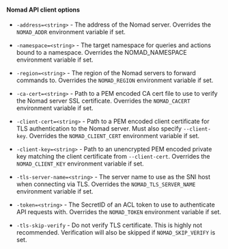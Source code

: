 #### Nomad API client options

- `-address=<string>` - The address of the Nomad server. Overrides the
  `NOMAD_ADDR` environment variable if set.

- `-namespace=<string>` - The target namespace for queries and actions bound to
  a namespace. Overrides the NOMAD_NAMESPACE environment variable if set.

- `-region=<string>` - The region of the Nomad servers to forward commands to.
  Overrides the `NOMAD_REGION` environment variable if set.

- `-ca-cert=<string>` - Path to a PEM encoded CA cert file to use to verify the
  Nomad server SSL certificate. Overrides the `NOMAD_CACERT` environment
  variable if set.

- `-client-cert=<string>` - Path to a PEM encoded client certificate for TLS
  authentication to the Nomad server. Must also specify `--client-key`.
  Overrides the `NOMAD_CLIENT_CERT` environment variable if set.

- `-client-key=<string>` - Path to an unencrypted PEM encoded private key
  matching the client certificate from `--client-cert`. Overrides the
  `NOMAD_CLIENT_KEY` environment variable if set.

- `-tls-server-name=<string>` - The server name to use as the SNI host when
  connecting via TLS. Overrides the `NOMAD_TLS_SERVER_NAME` environment variable
  if set.

- `-token=<string>` - The SecretID of an ACL token to use to authenticate API
  requests with. Overrides the `NOMAD_TOKEN` environment variable if set.

- `-tls-skip-verify` - Do not verify TLS certificate. This is highly not
  recommended. Verification will also be skipped if `NOMAD_SKIP_VERIFY` is set.
